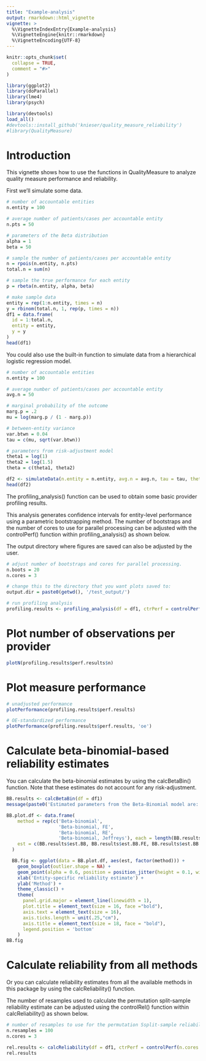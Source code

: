 ```yaml
---
title: "Example-analysis"
output: rmarkdown::html_vignette
vignette: >
  %\VignetteIndexEntry{Example-analysis}
  %\VignetteEngine{knitr::rmarkdown}
  %\VignetteEncoding{UTF-8}
---
```


```r
knitr::opts_chunk$set(
  collapse = TRUE,
  comment = "#>"
)
```

```r
library(ggplot2)
library(doParallel)
library(lme4)
library(psych)

library(devtools)
load_all()
#devtools::install_github('knieser/quality_measure_reliability')
#library(QualityMeasure)

```


# Introduction
This vignette shows how to use the functions in QualityMeasure to analyze quality measure performance and reliability.

First we'll simulate some data.

```r
# number of accountable entities
n.entity = 100  

# average number of patients/cases per accountable entity
n.pts = 50

# parameters of the Beta distribution
alpha = 1
beta = 50

# sample the number of patients/cases per accountable entity
n = rpois(n.entity, n.pts) 
total.n = sum(n)

# sample the true performance for each entity
p = rbeta(n.entity, alpha, beta) 

# make sample data
entity = rep(1:n.entity, times = n)
y = rbinom(total.n, 1, rep(p, times = n))
df1 = data.frame(
  id = 1:total.n,
  entity = entity,
  y = y
)
head(df1)

```


You could also use the built-in function to simulate data from a hierarchical logistic regression model.

```r
# number of accountable entities
n.entity = 100  

# average number of patients/cases per accountable entity
avg.n = 50

# marginal probability of the outcome
marg.p = .2 
mu = log(marg.p / (1 - marg.p))

# between-entity variance
var.btwn = 0.04 
tau = c(mu, sqrt(var.btwn))

# parameters from risk-adjustment model
theta1 = log(1)   
theta2 = log(1.5)
theta = c(theta1, theta2)

df2 <- simulateData(n.entity = n.entity, avg.n = avg.n, tau = tau, theta = theta)
head(df2)
```

The profiling_analysis() function can be used to obtain some basic provider profiling results. 

This analysis generates confidence intervals for entity-level performance using a parametric bootstrapping method. The number of bootstraps and the number of cores to use for parallel processing can be adjusted with the controlPerf() function within profiling_analysis() as shown below.

The output directory where figures are saved can also be adjusted by the user.

```r

# adjust number of bootstraps and cores for parallel processing.
n.boots = 20
n.cores = 3

# change this to the directory that you want plots saved to:
output.dir = paste0(getwd(), '/test_output/')

# run profiling analysis
profiling.results <- profiling_analysis(df = df1, ctrPerf = controlPerf(n.boots = n.boots, n.cores = n.cores), output.dir = output.dir)

```


# Plot number of observations per provider

```r
plotN(profiling.results$perf.results$n)

```


# Plot measure performance

```r
# unadjusted performance
plotPerformance(profiling.results$perf.results)

# OE-standardized performance
plotPerformance(profiling.results$perf.results, 'oe')

```




# Calculate beta-binomial-based reliability estimates

You can calculate the beta-binomial estimates by using the calcBetaBin() function. Note that these estimates do not account for any risk-adjustment.


```r
BB.results <- calcBetaBin(df = df1)
message(paste0('Estimated parameters from the Beta-Binomial model are: alpha = ', round(BB.results$alpha, 3), '; beta = ', round(BB.results$beta, 3)))

BB.plot.df <- data.frame(
    method = rep(c('Beta-binomial',
                   'Beta-binomial, FE',
                   'Beta-binomial, RE',
                   'Beta-binomial, Jeffreys'), each = length(BB.results$est.BB)),
    est = c(BB.results$est.BB, BB.results$est.BB.FE, BB.results$est.BB.RE, BB.results$est.BB.J)
  )

  BB.fig <- ggplot(data = BB.plot.df, aes(est, factor(method))) +
    geom_boxplot(outlier.shape = NA) +
    geom_point(alpha = 0.6, position = position_jitter(height = 0.1, width = 0)) +
    xlab('Entity-specific reliability estimate') +
    ylab('Method') +
    theme_classic() +
    theme(
      panel.grid.major = element_line(linewidth = 1),
      plot.title = element_text(size = 16, face ="bold"),
      axis.text = element_text(size = 16),
      axis.ticks.length = unit(.25,"cm"),
      axis.title = element_text(size = 18, face = "bold"),
      legend.position = 'bottom'
    )
BB.fig
```


# Calculate reliability from all methods

Or you can calculate reliability estimates from all the available methods in this package by using the calcReliability() function.

The number of resamples used to calculate the permutation split-sample reliability estimate can be adjusted using the controlRel() function within calcReliability() as shown below.

```r

# number of resamples to use for the permutation Ssplit-sample reliability estimate
n.resamples = 100
n.cores = 3

rel.results <- calcReliability(df = df1, ctrPerf = controlPerf(n.cores = n.cores), ctrRel = controlRel(n.resamples = n.resamples))
rel.results
```

